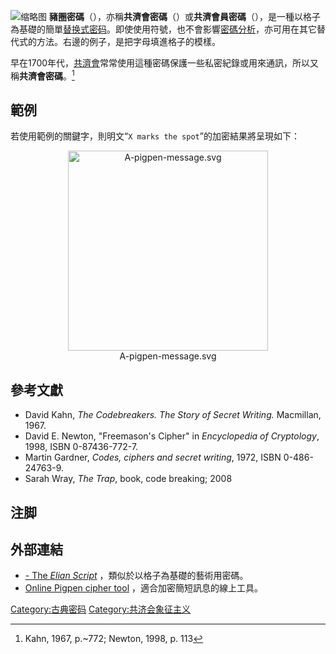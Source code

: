 [[File:Pigpen_cipher_key.png|缩略图]]
'''豬圈密碼'''（{{lang-en|pigpen cipher}}），亦稱'''共濟會密碼'''（{{lang|en|masonic cipher}}）或'''共濟會員密碼'''（{{lang|en|Freemason's cipher}}），是一種以格子為基礎的簡單[[替换式密码|替换式密码]]。即使使用符號，也不會影響[[密碼分析|密碼分析]]，亦可用在其它替代式的方法。右邊的例子，是把字母填進格子的模樣。

早在1700年代，[[共濟會|共濟會]]常常使用這種密碼保護一些私密紀錄或用來通訊，所以又稱'''共濟會密碼'''。<ref>Kahn, 1967, p.~772; Newton, 1998, p. 113</ref>

== 範例 ==
若使用範例的關鍵字，則明文“<tt>X marks the spot</tt>”的加密結果將呈現如下：
<div align="center">[[Image:A-pigpen-message.svg|320px]]</div>

== 參考文獻 ==
* David Kahn, ''The Codebreakers. The Story of Secret Writing.'' Macmillan, 1967. 
* David E. Newton, "Freemason's Cipher" in ''Encyclopedia of Cryptology'', 1998, ISBN 0-87436-772-7.
* Martin Gardner, ''Codes, ciphers and secret writing'', 1972, ISBN 0-486-24763-9.
* Sarah Wray, ''The Trap'', book, code breaking; 2008

== 注脚 ==
{{Reflist}}

== 外部連結 ==
* [http://www.ccelian.com/ElianScriptFull.html - The ''Elian Script''] {{Wayback|url=http://www.ccelian.com/ElianScriptFull.html |date=20210506012244 }}，類似於以格子為基礎的藝術用密碼。
* [http://www.civilwarsignals.org/cipher/pigpencipher.html Online Pigpen cipher tool] {{Wayback|url=http://www.civilwarsignals.org/cipher/pigpencipher.html |date=20210423093918 }}，適合加密簡短訊息的線上工具。


{{Cryptography navbox|classical}}

[[Category:古典密码|Category:古典密码]]
[[Category:共济会象征主义|Category:共济会象征主义]]

{{Crypto-stub}}